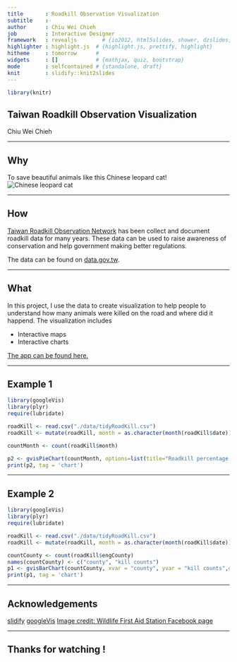 ```yaml
---
title       : Roadkill Observation Visualization
subtitle    : 
author      : Chiu Wei Chieh
job         : Interactive Designer
framework   : revealjs        # {io2012, html5slides, shower, dzslides, ...}
highlighter : highlight.js  # {highlight.js, prettify, highlight}
hitheme     : tomorrow      # 
widgets     : []            # {mathjax, quiz, bootstrap}
mode        : selfcontained # {standalone, draft}
knit        : slidify::knit2slides
---
```

```r
library(knitr)
```
## Taiwan Roadkill Observation Visualization

Chiu Wei Chieh  

--- 


## Why

To save beautiful animals like this Chinese leopard cat!  
![Chinese leopard cat](./assets/img/Chinese leopard cat.jpg)   

---

## How

<a href="http://roadkill.tw/" target="_blank">Taiwan Roadkill Observation Network</a> has been collect and document roadkill data for many years. These data can be used to raise awareness of conservation and help government making better regulations.  

The data can be found on <a href="http://data.gov.tw/node/8338" target="_blank">data.gov.tw</a>.

---

## What

In this project, I use the data to create visualization to help people to understand how many animals were killed on the road and where did it happend. The visualization includes  

- Interactive maps  
- Interactive charts  

<a href="http://licaschiou.shinyapps.io/Roadkill/" target="_blank">The app can be found here.</a>

---

## Example 1 

```r
library(googleVis)
library(plyr)
require(lubridate)

roadKill <- read.csv("./data/tidyRoadKill.csv")
roadKill <- mutate(roadKill, month = as.character(month(roadKill$date)))

countMonth <- count(roadKill$month)

p2 <- gvisPieChart(countMonth, options=list(title="Roadkill percentage by Month", width=960, height=480))
print(p2, tag = 'chart')
```

---

## Example 2 

```r
library(googleVis)
library(plyr)
require(lubridate)

roadKill <- read.csv("./data/tidyRoadKill.csv")
roadKill <- mutate(roadKill, month = as.character(month(roadKill$date)))

countCounty <- count(roadKill$engCounty)
names(countCounty) <- c("county", "kill counts")
p1 <- gvisBarChart(countCounty, xvar = "county", yvar = "kill counts",options=list(title="Roadkill percentage by county", width="100%", height=480))
print(p1, tag = 'chart')
```

---

## Acknowledgements

<a href="http://ramnathv.github.io/slidify/" target="_blank">slidify</a>
<a href="https://developers.google.com/chart/interactive/docs/reference" target="_blank">googleVis</a>
<a href="https://www.facebook.com/wfas309" target="_blank">Image credit: Wildlife First Aid Station Facebook page</a>

---

## Thanks for watching !


